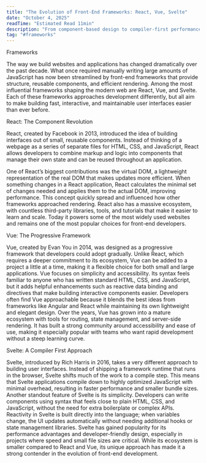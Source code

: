 ```yaml
---
title: "The Evolution of Front-End Frameworks: React, Vue, Svelte"
date: "October 4, 2025"
readTime: "Estimated Read 11min"
description: "From component-based design to compiler-first performance, discover how these tools evolved Front-end Development."
tag: "#frameworks"
---
```


Frameworks

The way we build websites and applications has changed dramatically over the past decade. What once required manually writing large amounts of JavaScript has now been streamlined by front-end frameworks that provide structure, reusable components, and efficient rendering. Among the most influential frameworks shaping the modern web are React, Vue, and Svelte. Each of these frameworks approaches development differently, but all aim to make building fast, interactive, and maintainable user interfaces easier than ever before.

React: The Component Revolution

React, created by Facebook in 2013, introduced the idea of building interfaces out of small, reusable components. Instead of thinking of a webpage as a series of separate files for HTML, CSS, and JavaScript, React allows developers to combine markup and logic into components that manage their own state and can be reused throughout an application.

One of React’s biggest contributions was the virtual DOM, a lightweight representation of the real DOM that makes updates more efficient. When something changes in a React application, React calculates the minimal set of changes needed and applies them to the actual DOM, improving performance. This concept quickly spread and influenced how other frameworks approached rendering.
React also has a massive ecosystem, with countless third-party libraries, tools, and tutorials that make it easier to learn and scale. Today it powers some of the most widely used websites and remains one of the most popular choices for front-end developers.

Vue: The Progressive Framework

Vue, created by Evan You in 2014, was designed as a progressive framework that developers could adopt gradually. Unlike React, which requires a deeper commitment to its ecosystem, Vue can be added to a project a little at a time, making it a flexible choice for both small and large applications.
Vue focuses on simplicity and accessibility. Its syntax feels familiar to anyone who has written standard HTML, CSS, and JavaScript, but it adds helpful enhancements such as reactive data binding and directives that make building interactive components easier. Developers often find Vue approachable because it blends the best ideas from frameworks like Angular and React while maintaining its own lightweight and elegant design.
Over the years, Vue has grown into a mature ecosystem with tools for routing, state management, and server-side rendering. It has built a strong community around accessibility and ease of use, making it especially popular with teams who want rapid development without a steep learning curve.

Svelte: A Compiler First Approach

Svelte, introduced by Rich Harris in 2016, takes a very different approach to building user interfaces. Instead of shipping a framework runtime that runs in the browser, Svelte shifts much of the work to a compile step. This means that Svelte applications compile down to highly optimized JavaScript with minimal overhead, resulting in faster performance and smaller bundle sizes.
Another standout feature of Svelte is its simplicity. Developers can write components using syntax that feels close to plain HTML, CSS, and JavaScript, without the need for extra boilerplate or complex APIs. Reactivity in Svelte is built directly into the language; when variables change, the UI updates automatically without needing additional hooks or state management libraries.
Svelte has gained popularity for its performance advantages and developer-friendly design, especially in projects where speed and small file sizes are critical. While its ecosystem is smaller compared to React and Vue, its unique approach has made it a strong contender in the evolution of front-end development.
